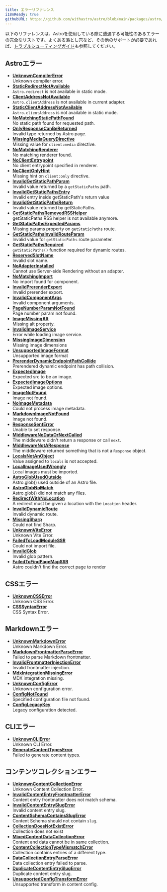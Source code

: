 ```yaml
---
title: エラーリファレンス
i18nReady: true
githubURL: https://github.com/withastro/astro/blob/main/packages/astro/src/core/errors/errors-data.ts
---
```


以下のリファレンスは、Astroを使用している際に遭遇する可能性のあるエラーの完全なリストです。よくある落とし穴など、その他のサポートが必要であれば、[トラブルシューティングガイド](/ja/guides/troubleshooting/)も参照してください。

## Astroエラー

- [**UnknownCompilerError**](/ja/reference/errors/unknown-compiler-error/)<br/>Unknown compiler error.
- [**StaticRedirectNotAvailable**](/ja/reference/errors/static-redirect-not-available/)<br/>`Astro.redirect` is not available in static mode.
- [**ClientAddressNotAvailable**](/ja/reference/errors/client-address-not-available/)<br/>`Astro.clientAddress` is not available in current adapter.
- [**StaticClientAddressNotAvailable**](/ja/reference/errors/static-client-address-not-available/)<br/>`Astro.clientAddress` is not available in static mode.
- [**NoMatchingStaticPathFound**](/ja/reference/errors/no-matching-static-path-found/)<br/>No static path found for requested path.
- [**OnlyResponseCanBeReturned**](/ja/reference/errors/only-response-can-be-returned/)<br/>Invalid type returned by Astro page.
- [**MissingMediaQueryDirective**](/ja/reference/errors/missing-media-query-directive/)<br/>Missing value for `client:media` directive.
- [**NoMatchingRenderer**](/ja/reference/errors/no-matching-renderer/)<br/>No matching renderer found.
- [**NoClientEntrypoint**](/ja/reference/errors/no-client-entrypoint/)<br/>No client entrypoint specified in renderer.
- [**NoClientOnlyHint**](/ja/reference/errors/no-client-only-hint/)<br/>Missing hint on `client:only` directive.
- [**InvalidGetStaticPathParam**](/ja/reference/errors/invalid-get-static-path-param/)<br/>Invalid value returned by a `getStaticPaths` path.
- [**InvalidGetStaticPathsEntry**](/ja/reference/errors/invalid-get-static-paths-entry/)<br/>Invalid entry inside getStaticPath's return value
- [**InvalidGetStaticPathsReturn**](/ja/reference/errors/invalid-get-static-paths-return/)<br/>Invalid value returned by getStaticPaths.
- [**GetStaticPathsRemovedRSSHelper**](/ja/reference/errors/get-static-paths-removed-rsshelper/)<br/>getStaticPaths RSS helper is not available anymore.
- [**GetStaticPathsExpectedParams**](/ja/reference/errors/get-static-paths-expected-params/)<br/>Missing params property on `getStaticPaths` route.
- [**GetStaticPathsInvalidRouteParam**](/ja/reference/errors/get-static-paths-invalid-route-param/)<br/>Invalid value for `getStaticPaths` route parameter.
- [**GetStaticPathsRequired**](/ja/reference/errors/get-static-paths-required/)<br/>`getStaticPaths()` function required for dynamic routes.
- [**ReservedSlotName**](/ja/reference/errors/reserved-slot-name/)<br/>Invalid slot name.
- [**NoAdapterInstalled**](/ja/reference/errors/no-adapter-installed/)<br/>Cannot use Server-side Rendering without an adapter.
- [**NoMatchingImport**](/ja/reference/errors/no-matching-import/)<br/>No import found for component.
- [**InvalidPrerenderExport**](/ja/reference/errors/invalid-prerender-export/)<br/>Invalid prerender export.
- [**InvalidComponentArgs**](/ja/reference/errors/invalid-component-args/)<br/>Invalid component arguments.
- [**PageNumberParamNotFound**](/ja/reference/errors/page-number-param-not-found/)<br/>Page number param not found.
- [**ImageMissingAlt**](/ja/reference/errors/image-missing-alt/)<br/>Missing alt property.
- [**InvalidImageService**](/ja/reference/errors/invalid-image-service/)<br/>Error while loading image service.
- [**MissingImageDimension**](/ja/reference/errors/missing-image-dimension/)<br/>Missing image dimensions
- [**UnsupportedImageFormat**](/ja/reference/errors/unsupported-image-format/)<br/>Unsupported image format
- [**PrerenderDynamicEndpointPathCollide**](/ja/reference/errors/prerender-dynamic-endpoint-path-collide/)<br/>Prerendered dynamic endpoint has path collision.
- [**ExpectedImage**](/ja/reference/errors/expected-image/)<br/>Expected src to be an image.
- [**ExpectedImageOptions**](/ja/reference/errors/expected-image-options/)<br/>Expected image options.
- [**ImageNotFound**](/ja/reference/errors/image-not-found/)<br/>Image not found.
- [**NoImageMetadata**](/ja/reference/errors/no-image-metadata/)<br/>Could not process image metadata.
- [**MarkdownImageNotFound**](/ja/reference/errors/markdown-image-not-found/)<br/>Image not found.
- [**ResponseSentError**](/ja/reference/errors/response-sent-error/)<br/>Unable to set response.
- [**MiddlewareNoDataOrNextCalled**](/ja/reference/errors/middleware-no-data-or-next-called/)<br/>The middleware didn't return a response or call `next`.
- [**MiddlewareNotAResponse**](/ja/reference/errors/middleware-not-aresponse/)<br/>The middleware returned something that is not a `Response` object.
- [**LocalsNotAnObject**](/ja/reference/errors/locals-not-an-object/)<br/>Value assigned to `locals` is not accepted.
- [**LocalImageUsedWrongly**](/ja/reference/errors/local-image-used-wrongly/)<br/>Local images must be imported.
- [**AstroGlobUsedOutside**](/ja/reference/errors/astro-glob-used-outside/)<br/>Astro.glob() used outside of an Astro file.
- [**AstroGlobNoMatch**](/ja/reference/errors/astro-glob-no-match/)<br/>Astro.glob() did not match any files.
- [**RedirectWithNoLocation**](/ja/reference/errors/redirect-with-no-location/)<br/>A redirect must be given a location with the `Location` header.
- [**InvalidDynamicRoute**](/ja/reference/errors/invalid-dynamic-route/)<br/>Invalid dynamic route.
- [**MissingSharp**](/ja/reference/errors/missing-sharp/)<br/>Could not find Sharp.
- [**UnknownViteError**](/ja/reference/errors/unknown-vite-error/)<br/>Unknown Vite Error.
- [**FailedToLoadModuleSSR**](/ja/reference/errors/failed-to-load-module-ssr/)<br/>Could not import file.
- [**InvalidGlob**](/ja/reference/errors/invalid-glob/)<br/>Invalid glob pattern.
- [**FailedToFindPageMapSSR**](/ja/reference/errors/failed-to-find-page-map-ssr/)<br/>Astro couldn't find the correct page to render
## CSSエラー

- [**UnknownCSSError**](/ja/reference/errors/unknown-csserror/)<br/>Unknown CSS Error.
- [**CSSSyntaxError**](/ja/reference/errors/csssyntax-error/)<br/>CSS Syntax Error.
## Markdownエラー

- [**UnknownMarkdownError**](/ja/reference/errors/unknown-markdown-error/)<br/>Unknown Markdown Error.
- [**MarkdownFrontmatterParseError**](/ja/reference/errors/markdown-frontmatter-parse-error/)<br/>Failed to parse Markdown frontmatter.
- [**InvalidFrontmatterInjectionError**](/ja/reference/errors/invalid-frontmatter-injection-error/)<br/>Invalid frontmatter injection.
- [**MdxIntegrationMissingError**](/ja/reference/errors/mdx-integration-missing-error/)<br/>MDX integration missing.
- [**UnknownConfigError**](/ja/reference/errors/unknown-config-error/)<br/>Unknown configuration error.
- [**ConfigNotFound**](/ja/reference/errors/config-not-found/)<br/>Specified configuration file not found.
- [**ConfigLegacyKey**](/ja/reference/errors/config-legacy-key/)<br/>Legacy configuration detected.
## CLIエラー

- [**UnknownCLIError**](/ja/reference/errors/unknown-clierror/)<br/>Unknown CLI Error.
- [**GenerateContentTypesError**](/ja/reference/errors/generate-content-types-error/)<br/>Failed to generate content types.
## コンテンツコレクションエラー

- [**UnknownContentCollectionError**](/ja/reference/errors/unknown-content-collection-error/)<br/>Unknown Content Collection Error.
- [**InvalidContentEntryFrontmatterError**](/ja/reference/errors/invalid-content-entry-frontmatter-error/)<br/>Content entry frontmatter does not match schema.
- [**InvalidContentEntrySlugError**](/ja/reference/errors/invalid-content-entry-slug-error/)<br/>Invalid content entry slug.
- [**ContentSchemaContainsSlugError**](/ja/reference/errors/content-schema-contains-slug-error/)<br/>Content Schema should not contain `slug`.
- [**CollectionDoesNotExistError**](/ja/reference/errors/collection-does-not-exist-error/)<br/>Collection does not exist
- [**MixedContentDataCollectionError**](/ja/reference/errors/mixed-content-data-collection-error/)<br/>Content and data cannot be in same collection.
- [**ContentCollectionTypeMismatchError**](/ja/reference/errors/content-collection-type-mismatch-error/)<br/>Collection contains entries of a different type.
- [**DataCollectionEntryParseError**](/ja/reference/errors/data-collection-entry-parse-error/)<br/>Data collection entry failed to parse.
- [**DuplicateContentEntrySlugError**](/ja/reference/errors/duplicate-content-entry-slug-error/)<br/>Duplicate content entry slug.
- [**UnsupportedConfigTransformError**](/ja/reference/errors/unsupported-config-transform-error/)<br/>Unsupported transform in content config.
